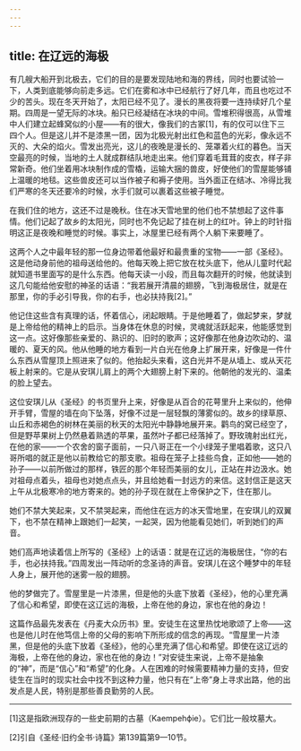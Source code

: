 ```yaml
---
---
---
```

title: 在辽远的海极
---






有几艘大船开到北极去，它们的目的是要发现陆地和海的界线，同时也要试验一下，人类到底能够向前走多远。它们在雾和冰中已经航行了好几年，而且也吃过不少的苦头。现在冬天开始了，太阳已经不见了。漫长的黑夜将要一连持续好几个星期。四周是一望无际的冰块。船只已经凝结在冰块的中间。雪堆积得很高，从雪堆中人们建立起蜂窝似的小屋——有的很大，像我们的古冢[1]，有的仅可以住下三四个人。但是这儿并不是漆黑一团，因为北极光射出红色和蓝色的光彩，像永远不灭的、大朵的焰火。雪发出亮光，这儿的夜晚是漫长的、笼罩着火红的暮色。当天空最亮的时候，当地的土人就成群结队地走出来。他们穿着毛茸茸的皮衣，样子非常新奇。他们坐着用冰块制作成的雪橇，运输大捆的兽皮，好使他们的雪屋能够铺上温暖的地毯。这些兽皮还可以当作被子和褥子使用。当外面正在结冰、冷得比我们严寒的冬天还要冷的时候，水手们就可以裹着这些被子睡觉。

在我们住的地方，这还不过是晚秋。住在冰天雪地里的他们也不禁想起了这件事情。他们记起了故乡的太阳光，同时也不免记起了挂在树上的红叶。钟上的时针指明这正是夜晚和睡觉的时候。事实上，冰屋里已经有两个人躺下来要睡了。

这两个人之中最年轻的那一位身边带着他最好和最贵重的宝物——一部《圣经》。这是他动身前他的祖母送给他的。他每天晚上把它放在枕头底下，他从儿童时代起就知道书里面写的是什么东西。他每天读一小段，而且每次翻开的时候，他就读到这几句能给他安慰的神圣的话语：“我若展开清晨的翅膀，飞到海极居住，就是在那里，你的手必引导我，你的右手，也必扶持我[2]。”

他记住这些含有真理的话，怀着信心，闭起眼睛。于是他睡着了，做起梦来，梦就是上帝给他的精神上的启示。当身体在休息的时候，灵魂就活跃起来，他能感觉到这一点。这好像那些亲爱的、熟识的、旧时的歌声；这好像那在他身边吹动的、温暖的、夏天的风。他从他睡的地方看到一片白光在他身上扩展开来，好像是一件什么东西从雪屋顶上照进来了似的。他抬起头来看，这白光并不是从墙上、或从天花板上射来的。它是从安琪儿肩上的两个大翅膀上射下来的。他朝他的发光的、温柔的脸上望去。

这位安琪儿从《圣经》的书页里升上来，好像是从百合的花萼里升上来似的，他伸开手臂，雪屋的墙在向下坠落，好像不过是一层轻飘的薄雾似的。故乡的绿草原、山丘和赤褐色的树林在美丽的秋天的太阳光中静静地展开来。鹳鸟的窝已经空了，但是野苹果树上仍然悬着熟透的苹果，虽然叶子都已经落掉了。野玫瑰射出红光，在他的家——一个农舍的窗子面前，一只八哥正在一个小绿笼子里唱着歌，这只八哥所唱的就正是他以前教给它的那支歌。祖母在笼子上挂些鸟食，正如他——她的孙子——以前所做过的那样，铁匠的那个年轻而美丽的女儿，正站在井边汲水。她对祖母点着头，祖母也对她点点头，并且给她看一封远方的来信。这封信正是这天上午从北极寒冷的地方寄来的。她的孙子现在就在上帝保护之下，住在那儿。

她们不禁大笑起来，又不禁哭起来，而他住在远方的冰天雪地里，在安琪儿的双翼下，也不禁在精神上跟她们一起笑，一起哭，因为他能看见她们，听到她们的声音。

她们高声地读着信上所写的《圣经》上的话语：就是在辽远的海极居住，“你的右手，也必扶持我。”四周发出一阵动听的念圣诗的声音。安琪儿在这个睡梦中的年轻人身上，展开他的迷雾一般的翅膀。

他的梦做完了。雪屋里是一片漆黑，但是他的头底下放着《圣经》，他的心里充满了信心和希望，即使在这辽远的海极，上帝在他的身边，家也在他的身边！

这篇作品最先发表在《丹麦大众历书》里。安徒生在这里热忱地歌颂了上帝——这也是他儿时在他笃信上帝的父母的影响下所形成的信念的再现。“雪屋里一片漆黑，但是他的头底下放着《圣经》，他的心里充满了信心和希望。即使在这辽远的海极，上帝在他的身边，家也在他的身边！”对安徒生来说，上帝不是抽象的“神”，而是“信心”和“希望”的化身。人在困难的时候需要精神力量的支持，但安徒生在当时的现实社会中找不到这种力量，他只有在“上帝”身上寻求出路，他的出发点是人民，特别是那些善良勤劳的人民。



***



[1]这是指欧洲现存的一些史前期的古墓（Kaempehϕie）。它们比一般坟墓大。

[2]引自《圣经·旧约全书·诗篇》第139篇第9—10节。